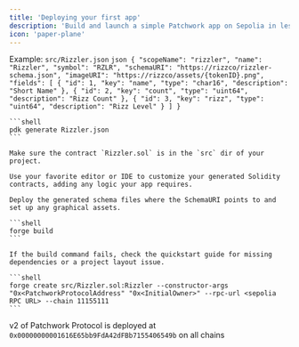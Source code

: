 ```yaml
---
title: 'Deploying your first app'
description: 'Build and launch a simple Patchwork app on Sepolia in less than 5 minutes.'
icon: 'paper-plane'
---
```


<Steps>
<Step title="Build a Contract Configuration JSON File">

Example: `src/Rizzler.json`
    ```json
    {
      "scopeName": "rizzler",
      "name": "Rizzler",
      "symbol": "RZLR",
      "schemaURI": "https://rizzco/rizzler-schema.json",
      "imageURI": "https://rizzco/assets/{tokenID}.png",
      "fields": [
        {
            "id": 1,
            "key": "name",
            "type": "char16",
            "description": "Short Name"
        },
        {
            "id": 2,
            "key": "count",
            "type": "uint64",
            "description": "Rizz Count"
        },
        {
            "id": 3,
            "key": "rizz",
            "type": "uint64",
            "description": "Rizz Level"
        }
      ]
    }
    ```
</Step>
<Step title="Run the PDK code generator">

    ```shell
    pdk generate Rizzler.json
    ```

    Make sure the contract `Rizzler.sol` is in the `src` dir of your project.
</Step>
<Step title="Customize">

    Use your favorite editor or IDE to customize your generated Solidity contracts, adding any logic your app requires.

</Step>
<Step title="Deploy server-side resources">

    Deploy the generated schema files where the SchemaURI points to and set up any graphical assets.

</Step>
<Step title="Build">

    ```shell
    forge build
    ```

    If the build command fails, check the quickstart guide for missing dependencies or a project layout issue.

</Step>
<Step title="Deploy">

    ```shell
    forge create src/Rizzler.sol:Rizzler --constructor-args "0x<PatchworkProtocolAddress" "0x<InitialOwner>" --rpc-url <sepolia RPC URL> --chain 11155111
    ```
<Tip>v2 of Patchwork Protocol is deployed at `0x00000000001616E65bb9FdA42dFBb7155406549b` on all chains</Tip>
</Step>
</Steps>
